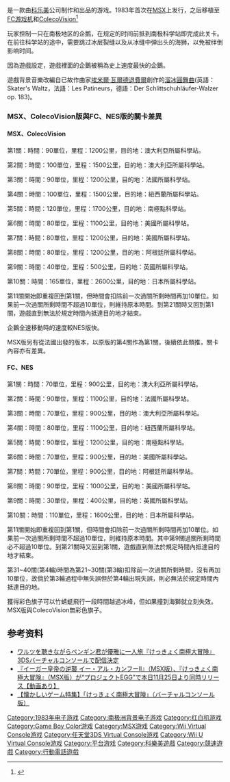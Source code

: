 {{For|2017年日本動畫電影|大雄的南極冰天雪地大冒險}}
{{NoteTA
| G1=Games
}}
{{Infobox VG
| title = 南极大冒险
| japanese = けっきょく南極大冒険
| english = Antarctic Adventure
| image =
| caption =
| developer = [[科乐美|科乐美]]
| publisher = 科乐美
| designer =
| platforms = {{spml|[[MSX|MSX]]|[[红白机|红白机]]|[[ColecoVision|ColecoVision]]|[[Game_Boy|Game Boy]]|[[Game_Boy_Color|Game Boy Color]]|[[移动电话|移动电话]]|[[Virtual_Console|Virtual Console]]|EGG Project|[[掌上电子游戏|掌上电子游戏]]}}
| released = {{Infobox VG/C|1983年12月|
'''MSX'''{{vgr|JP|1983年12月|EU|1984年|JP|2014年11月19日（VC）}}
'''ColecoVision'''{{vgr|NA|1984}}
'''红白机'''{{vgr|JP|April 22, 1985}}<u>Virtual Console</u>{{vgr|JP|2007年8月7日（Wii）|JP|2013年8月21日（3DS）|JP|2014年6月19日（Wii U）}}
'''移动电话'''{{vgr|JP|2001?|JP|2002（J-SKY Version）|JP|2003（Konami Net DX）}}
'''i-Revo'''{{vgr|JP|June 16, 2006}}
'''Windows Store'''{{vgr|JP|2014年11月25日（EGG Project）}}
  }}
| genre = [[竞速游戏|竞速]]、[[平台游戏|平台]]
| modes = [[单人电子游戏|单人]]、[[多人电子游戏|多人]]
}}

{{vgname|南极大冒险|ja=けっきょく南極大冒険|en=Antarctic Adventure|diff=yes}}是一款由[[科乐美|科乐美]]公司制作和出品的游戏。1983年首次在[[MSX|MSX]]上发行，之后移植至[[FC游戏机|FC游戏机]]和[[ColecoVision|ColecoVision]]<ref>{{cite web|title=レトロゲーム総合配信サイト、プロジェクトEGG|url=https://www.amusement-center.com/project/egg/cgi/ecatalog-detail.cgi?contcode=7&product_id=849|accessdate=2015-05-16|archive-date=2015-05-18|archive-url=https://web.archive.org/web/20150518093555/https://www.amusement-center.com/project/egg/cgi/ecatalog-detail.cgi?contcode=7&product_id=849|dead-url=no}}</ref>

玩家控制一只在南极地区的企鹅，在规定的时间前抵到南极科学站即完成此关卡。在前往科学站的途中，需要跳过冰层裂缝以及从冰缝中弹出头的海狮，以免被绊倒影响时间。

因為遊戲設定，遊戲裡面的企鵝被稱為史上速度最快的企鵝。

遊戲背景音樂改編自已故作曲家[[埃米爾·瓦爾德退費爾|埃米爾·瓦爾德退費爾]]創作的[[溜冰圓舞曲|溜冰圓舞曲]](英語：Skater's Waltz，法語：Les Patineurs，德語：Der Schlittschuhläufer-Walzer op. 183)。

=== MSX、ColecoVision版與FC、NES版的關卡差異 ===

==== MSX、ColecoVision ====

第1關：時間：90單位，里程：1200公里，目的地：澳大利亞所屬科學站。

第2關：時間：100單位，里程：1500公里，目的地：澳大利亞所屬科學站。

第3關：時間：90單位，里程：1200公里，目的地：法國所屬科學站。

第4關：時間：100單位，里程：1500公里，目的地：紐西蘭所屬科學站。

第5關：時間：120單位，里程：1700公里，目的地：南極點科學站。

第6關：時間：80單位，里程：1100公里，目的地：美國所屬科學站。

第7關：時間：80單位，里程：1200公里，目的地：美國所屬科學站。

第8關：時間：80單位，里程：1200公里，目的地：阿根廷所屬科學站。

第9關：時間：40單位，里程：500公里，目的地：英國所屬科學站。

第10關：時間：165單位，里程：2600公里，目的地：日本所屬科學站。

第11關開始即重複回到第1關，但時間會扣除前一次過關所剩時間再加10單位。如果前一次過關所剩時間不超過10單位，則維持原本時間。到第21關時又回到第1關，遊戲直到無法於規定時間內抵達目的地才結束。

企鵝全速移動時的速度較NES版快。

MSX版另有從法國出發的版本，以原版的第4關作為第1關，後續依此類推，關卡內容亦有差異。

==== FC、NES ====

第1關：時間：70單位，里程：900公里，目的地：澳大利亞所屬科學站。

第2關：時間：90單位，里程：1100公里，目的地：法國所屬科學站。

第3關：時間：70單位，里程：900公里，目的地：澳大利亞所屬科學站。

第4關：時間：80單位，里程：1100公里，目的地：紐西蘭所屬科學站。

第5關：時間：90單位，里程：1200公里，目的地：南極點科學站。

第6關：時間：70單位，里程：900公里，目的地：美國所屬科學站。

第7關：時間：70單位，里程：900公里，目的地：阿根廷所屬科學站。

第8關：時間：90單位，里程：1000公里，目的地：美國所屬科學站。

第9關：時間：30單位，里程：400公里，目的地：英國所屬科學站。

第10關：時間：110單位，里程：1600公里，目的地：日本所屬科學站。

第11關開始即重複回到第1關，但時間會扣除前一次過關所剩時間再加10單位。如果前一次過關所剩時間不超過10單位，則維持原本時間。其中第9關過關所剩時間必不超過10單位。到第21關時又回到第1關，遊戲直到無法於規定時間內抵達目的地才結束。

第31~40關(第4輪)時間為第21~30關(第3輪)扣除前一次過關所剩時間，沒有再加10單位，故倘於第3輪過程中無失誤但於第4輪出現失誤，則必無法於規定時間內抵達目的地。

獲得彩色旗子可以竹蜻蜓飛行一段時間越過冰峰，但如果撞到海獅就立刻失效。MSX版與ColecoVision無彩色旗子。

== 参考资料 ==
{{Reflist}}
*[https://web.archive.org/web/20150524080817/http://jp.news.gree.net/news/entry/1148840 ワルツを聴きながらペンギン君が優雅に一人旅『けっきょく南極大冒険』3DSバーチャルコンソールで配信決定]
*[http://www.famitsu.com/news/201411/25066393.html 『イーガー皇帝の逆襲 イー・アル・カンフーII』（MSX版）、『けっきょく南極大冒険』（MSX版）が“プロジェクトEGG”で本日11月25日より同時リリース【動画あり】] {{Wayback|url=http://www.famitsu.com/news/201411/25066393.html |date=20201126191927 }}
*[http://news.livedoor.com/article/detail/5093368/ 【懐かしいゲーム特集】「けっきょく南極大冒険」（バーチャルコンソール版）] {{Wayback|url=http://news.livedoor.com/article/detail/5093368/ |date=20190608000524 }}

{{DEFAULTSORT:Kekkyoku Nankyoku Daibouken}}
[[Category:1983年电子游戏|Category:1983年电子游戏]]
[[Category:南极洲背景电子游戏|Category:南极洲背景电子游戏]]
[[Category:红白机游戏|Category:红白机游戏]]
[[Category:Game_Boy_Color游戏|Category:Game Boy Color游戏]]
[[Category:MSX游戏|Category:MSX游戏]]
[[Category:Wii_Virtual_Console游戏|Category:Wii Virtual Console游戏]]
[[Category:任天堂3DS_Virtual_Console游戏|Category:任天堂3DS Virtual Console游戏]]
[[Category:Wii_U_Virtual_Console游戏|Category:Wii U Virtual Console游戏]]
[[Category:平台游戏|Category:平台游戏]]
[[Category:科樂美遊戲|Category:科樂美遊戲]]
[[Category:競速遊戲|Category:競速遊戲]]
[[Category:行動電話遊戲|Category:行動電話遊戲]]